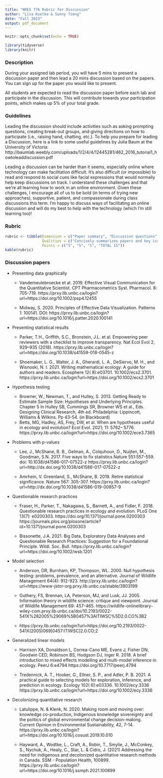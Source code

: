 ```yaml
---
title: "NRES 776 Rubric for Discussion"
author: "Lisa Koetke & Sunny Tseng"
date: "Fall 2023"
output: pdf_document
---
```


```r
knitr::opts_chunk$set(echo = TRUE)

library(tidyverse)
library(knitr)
```

### Description

During your assigned lab period, you will have 5 mins to present a discussion paper and then lead a 20 mins discussion based on the papers. You can sign up for the paper you would like to present. 

All students are expected to read the discussion paper before each lab and participate in the discussion. This will contribute towards your participation points, which makes up 5% of your total grade.

### Guidelines

Leading the discussion should include activities such as asking prompting questions, creating break-out groups, and giving directions on how to participate (i.e., raising hand, chatting, etc.). To help you prepare for leading a Discussion, here is a link to some useful guidelines by Julia Baum at the University of Victoria: http://baumlab.weebly.com/uploads/1/2/4/4/12445281/462_2016_tutorial1_howtoleaddiscussion.pdf 

Leading a discussion can be harder than it seems, especially online where technology can make facilitation difficult. It’s also difficult (or impossible) to read and respond to social cues like facial expressions that would normally help keep discussions on track. I understand these challenges and that we’re all learning how to work in an online environment. Given these challenges, I encourage all of us to be bold (in terms of trying new approaches), supportive, patient, and compassionate during class discussions this term. I’m happy to discuss ways of facilitating an online discussion and will do my best to help with the technology (which I’m still learning too)! 

### Rubric

```r
rubric <- tibble(Dimension = c("Paper summary", "Discussion questions", "Facilitation", ""), 
                 Qualities = c("Concisely summarizes papers and key issues. Situates papers in broader context or issues in statistics. Provide enough detail, but not too much.", "Clarify or expand on concepts in paper. Thought-provocking, understandable. Encourage participation. Encourage students to refer to or expand on readings.", "Give directions for how to participate. Clear plan. Keep discussion on track, ends on time. Summarize, paraphrases, redirects, or addresses questions as needed. ENds with a summary of the discussion. Facilitation shared by co-leads", ""),
                 Points = c("5", "5", "5", "TOTAL 15"))
kable(rubric)
```

### Discussion papers

- Presenting data graphically 

  - Vandemeulebroecke et al. 2019. Effective Visual Communication for the Quantitative Scientist. CPT
Pharmacometrics Syst. Pharmacol. 8: 705-719.
https://prxy.lib.unbc.ca/login?url=https://doi.org/10.1002/psp4.12455
 
  - Midway, S. 2020. Principles of Effective Data Visualization. Patterns 1: 100141. DOI:
https://prxy.lib.unbc.ca/login?url=https://doi.org/10.1016/j.patter.2020.100141



- Presenting statistical results

  - Parker, T.H., Griffith, S.C., Bronstein, J.L. et al. Empowering peer reviewers with a checklist to improve
transparency. Nat Ecol Evol 2, 929–935 (2018).
https://prxy.lib.unbc.ca/login?url=https://doi.org/10.1038/s41559-018-0545-z

  - Shoemaker, L. G., Walter, J. A., Gherardi, L. A., DeSiervo, M. H., and Wisnoski, N. I. 2021. Writing mathematical
ecology: A guide for authors and readers. Ecosphere 12( 8):e03701. 10.1002/ecs2.3701.
https://prxy.lib.unbc.ca/login?url=https://doi.org/10.1002/ecs2.3701



- Hypothesis testing

  - Browner, W., Newman, T., and Hulley, S. 2013. Getting Ready to Estimate Sample Size: Hypotheses and
Underlying Principles. Chapter 5 In Hulley SB, Cummings SR, Browner WS et al., Eds. Designing Clinical Research,
4th ed. Philadelphia: Lippincott, Williams & Wilkins. Pp 43-54. (in Blackboard)
  - Betts, MG, Hadley, AS, Frey, DW, et al. When are hypotheses useful in ecology and evolution? Ecol Evol. 2021; 11: 5762– 5776. https://prxy.lib.unbc.ca/login?url=https://doi.org/10.1002/ece3.7365


- Problems with p-values 

  - Lee, J., McShane, B. B., Gelman, A., Colquhoun, D., Nuijten, M., Goodman, S.N. 2017. Five ways to fix statistics.Nature 551:557-559. doi: 10.1038/d41586-017-07522-z https://prxy.lib.unbc.ca/login?url=http://dx.doi.org/10.1038/d41586-017-07522-z

  - Amrhein, V. Greenland, S., McShane, B. 2019. Retire statistical significance. Nature 567: 305-307.
https://prxy.lib.unbc.ca/login?url=http://dx.doi.org/10.1038/d41586-019-00857-9
  

- Questionable research practices

  - Fraser, H., Parker, T., Nakagawa, S., Barnett, A., and Fidler, F. 2018. Questionable research practices in ecology and evolution. PLoS One 13(7): e0200303. https://doi.org/10.1371/journal.pone.0200303 https://journals.plos.org/plosone/article?id=10.1371/journal.pone.0200303

  - Bissonette, J.A. 2021. Big Data, Exploratory Data Analyses and Questionable Research Practices: Suggestion for a Foundational Principle. Wildl. Soc. Bull. https://prxy.lib.unbc.ca/login?url=https://doi.org/10.1002/wsb.1201


- Model selection

  - Anderson, DR, Burnham, KP, Thompson, WL. 2000. Null hypothesis testing: problems, prevalence, and an alternative. Journal of Wildlife Management 64(4): 912-923.
http://prxy.lib.unbc.ca/login?url=https://www-jstor-org.prxy.lib.unbc.ca/stable/3803199

  - Guthery, FS, Brennan, LA, Peterson, MJ, and Lusk, JJ. 2005. Information theory in wildlife science: critique and
viewpoint. Journal of Wildlife Management 69: 457-465. https://wildlife-onlinelibrary-wiley-com.prxy.lib.unbc.ca/doi/10.2193/0022-541X%282005%29069%5B0457%3AITIWSC%5D2.0.CO%3B2

  - https://prxy.lib.unbc.ca/login?url=https://doi.org/10.2193/0022-541X(2005)069[0457:ITIWSC]2.0.CO;2


- Generalized linear models

  - Harrison XA, Donaldson L, Correa-Cano ME, Evans J, Fisher DN, Goodwin CED, Robinson BS, Hodgson DJ, Inger R. 2018. A brief introduction to mixed effects modelling and multi-model inference in ecology. PeerJ 6:e4794
https://doi.org/10.7717/peerj.4794

  - Tredennick, A. T., Hooker, G., Ellner, S. P., and Adler, P. B. 2021. A practical guide to selecting models for exploration, inference, and prediction in ecology. Ecology 102( 6):e03336. 10.1002/ecy.3336 https://prxy.lib.unbc.ca/login?url=https://doi.org/10.1002/ecy.3336

- Decolonizing quantitative research

  - Latulippe, N. & Klenk, N. 2020. Making room and moving over: knowledge co-production, Indigenous knowledge sovereignty and the politics of global environmental change decision-making. Current Opinion in Environmental Sustainability, 42, 7-14. https://prxy.lib.unbc.ca/login?url=https://doi.org/10.1016/j.cosust.2019.10.010

  - Hayward, A., Wodtke, L., Craft, A., Robin, T., Smylie, J., McConkey, S., Nychuk, A., Healy, C., Star, L. & Cidro, J. (2021) Addressing the need for indigenous and decolonized quantitative research methods in Canada. SSM - Population Health, 100899. https://prxy.lib.unbc.ca/login?url=https://doi.org/10.1016/j.ssmph.2021.100899

